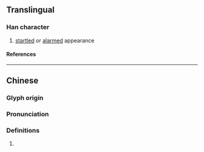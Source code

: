 {{character info/new}}
==Translingual==

===Han character===
{{Han char|rn=94|rad=犬|as=12|sn=15|four=47227|canj=KHHXF|ids=⿰犭舄(G),⿰犭舃(HTK)}}

# [[startled]] or [[alarmed]] appearance

====References====
{{Han ref|kx=0719.02|dkj=20695|dj=1130.090|hdz=21368.110|uh=7361}}

----

==Chinese==
{{zh-forms}}

===Glyph origin===
{{Han etym}}

===Pronunciation===
{{zh-pron
|m=què,shuò,xī
|c=soek3,sik1,coek3
|mc=y
|oc=y
|cat=
}}

===Definitions===
{{zh-hanzi}}

# {{rfdef|lang=zh}}